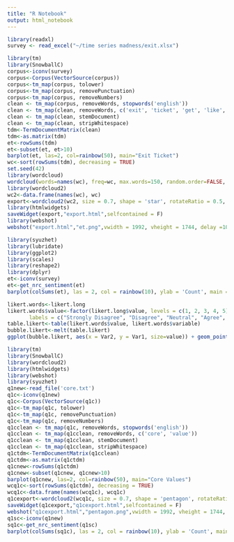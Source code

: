 ---
title: "R Notebook"
output: html_notebook
---

```{r}
library(readxl)
survey <- read_excel("~/time series madness/exit.xlsx")
```

```{r}
library(tm)
library(SnowballC)
corpus<-iconv(survey)
corpus<-Corpus(VectorSource(corpus))
corpus<-tm_map(corpus, tolower)
corpus<-tm_map(corpus, removePunctuation)
corpus<-tm_map(corpus, removeNumbers)
clean <- tm_map(corpus, removeWords, stopwords('english'))
clean <- tm_map(clean, removeWords, c('exit', 'ticket', 'get', 'like', 'will'))
clean <- tm_map(clean, stemDocument)
clean <- tm_map(clean, stripWhitespace)
tdm<-TermDocumentMatrix(clean)
tdm<-as.matrix(tdm)
et<-rowSums(tdm)
et<-subset(et, et>10)
barplot(et, las=2, col=rainbow(50), main="Exit Ticket")
wc<-sort(rowSums(tdm), decreasing = TRUE)
set.seed(42)
library(wordcloud)
wordcloud(words=names(wc), freq=wc, max.words=150, random.order=FALSE, min.freq=2, colors = brewer.pal(8, 'Dark2'),scale = c(5, 0.3),rot.per = 0.7)
library(wordcloud2)
wc2<-data.frame(names(wc), wc)
export<-wordcloud2(wc2, size = 0.7, shape = 'star', rotateRatio = 0.5, minSize = 1)
library(htmlwidgets)
saveWidget(export,"export.html",selfcontained = F)
library(webshot)
webshot("export.html","et.png",vwidth = 1992, vheight = 1744, delay =10)

```

```{r}
library(syuzhet)
library(lubridate)
library(ggplot2)
library(scales)
library(reshape2)
library(dplyr)
et<-iconv(survey)
et<-get_nrc_sentiment(et)
barplot(colSums(et), las = 2, col = rainbow(10), ylab = 'Count', main = 'Sentiment Scores Exit Ticket')
```

```{r}
likert.words<-likert.long
likert.words$value<-factor(likert.long$value, levels = c(1, 2, 3, 4, 5), 
       labels = c("Strongly Disagree", "Disagree", "Neutral", "Agree", "Strongly Agree"))
table.likert<-table(likert.words$value, likert.words$variable)
bubble.likert<-melt(table.likert)
ggplot(bubble.likert, aes(x = Var2, y = Var1, size=value)) + geom_point(col="blue") + theme_classic() + scale_size(range = c(.1, 24), name="Number who chose")
```

```{r}
library(tm)
library(SnowballC)
library(wordcloud2)
library(htmlwidgets)
library(webshot)
library(syuzhet)
q1new<-read_file('core.txt')
q1c<-iconv(q1new)
q1c<-Corpus(VectorSource(q1c))
q1c<-tm_map(q1c, tolower)
q1c<-tm_map(q1c, removePunctuation)
q1c<-tm_map(q1c, removeNumbers)
q1cclean <- tm_map(q1c, removeWords, stopwords('english'))
q1cclean <- tm_map(q1cclean, removeWords, c('core', 'value'))
q1cclean <- tm_map(q1cclean, stemDocument)
q1cclean <- tm_map(q1cclean, stripWhitespace)
q1ctdm<-TermDocumentMatrix(q1cclean)
q1ctdm<-as.matrix(q1ctdm)
q1cnew<-rowSums(q1ctdm)
q1cnew<-subset(q1cnew, q1cnew>10)
barplot(q1cnew, las=2, col=rainbow(50), main="Core Values")
wcq1c<-sort(rowSums(q1ctdm), decreasing = TRUE)
wcq1c<-data.frame(names(wcq1c), wcq1c)
q1cexport<-wordcloud2(wcq1c, size = 0.7, shape = 'pentagon', rotateRatio = 0.5, minSize = 1)
saveWidget(q1cexport,"q1cexport.html",selfcontained = F)
webshot("q1cexport.html","pentagon.png",vwidth = 1992, vheight = 1744, delay =10)
q1sc<-iconv(q1new)
sq1c<-get_nrc_sentiment(q1sc)
barplot(colSums(sq1c), las = 2, col = rainbow(10), ylab = 'Count', main = 'Sentiment Scores Core Values')
```

